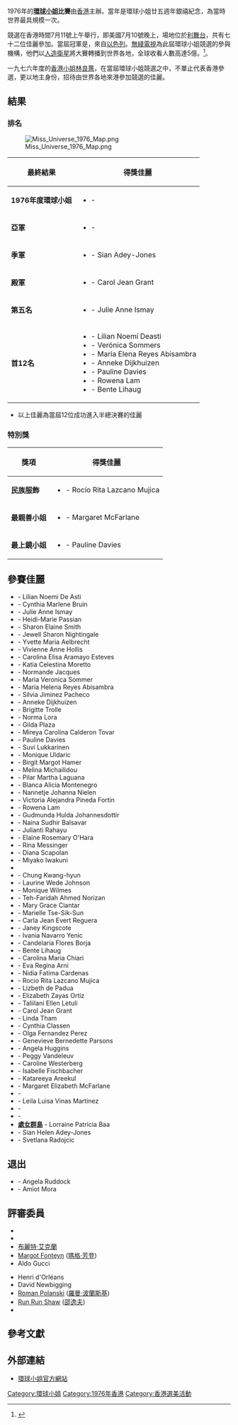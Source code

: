 1976年的'''[[環球小姐|環球小姐]]比賽'''由[[香港|香港]]主辦。當年是環球小姐廿五週年銀禧紀念，為當時世界最具規模一次。

競選在香港時間7月11號上午舉行，即美國7月10號晚上，場地位於[[利舞台|利舞台]]，共有七十二位佳麗參加。當屆冠軍是{{tsl|en|Rina Messinger|Rina Messinger}}，來自[[以色列|以色列]]。[[無綫電視|無綫電視]]為此屆環球小姐競選的參與機構，他們以[[人造衛星|人造衛星]]將大賽轉播到世界各地，全球收看人數高達5億。<ref>{{cite web|url=http://globalbeauties.blog.sohu.com/52865335.html|title=香港十年 重温1976年度环球小姐竞选}}{{Dead link}}</ref>。

一九七六年度的[[香港小姐|香港小姐]][[林良蕙|林良蕙]]，在當屆環球小姐競選之中，不單止代表香港參選，更以地主身份，招待由世界各地來港參加競選的佳麗。

== 結果 ==
=== 排名 ===
[[File:Miss_Universe_1976_Map.png|thumb]]
{| class="wikitable"
! 最終結果
! 得獎佳麗
|-
| '''1976年度環球小姐'''
|
*'''{{flag|Israel}}''' - {{tsl|en|Rina Messinger|Rina Messinger}}
|-
| '''亞軍'''
|
*'''{{flag|Venezuela|1930}}''' - {{tsl|en|Judith Castillo|Judith Castillo}}
|-
| '''季軍'''
|
*'''{{flag|Wales}}''' - Sian Adey-Jones
|-
| '''殿軍'''
|
*'''{{flag|Scotland}}''' - Carol Jean Grant
|-
| '''第五名'''
|
*'''{{flag|Australia}}''' - Julie Anne Ismay
|-
| '''首12名'''
|
*'''{{flag|Argentina}}''' - Lilian Noemí Deasti
*'''{{flag|Chile}}''' - Verónica Sommers
*'''{{flag|Colombia}}''' - María Elena Reyes Abisambra
*'''{{CUR}}''' - Anneke Dijkhuizen
*'''{{flag|England}}''' - Pauline Davies
*'''{{flag|Hong Kong|colonial}}''' - Rowena Lam
*'''{{flag|Norway}}''' - Bente Lihaug
|}

*以上佳麗為當屆12位成功進入半總決賽的佳麗

=== 特別獎 ===
{| class="wikitable" border="1"
|-
! 獎項
! 得獎佳麗
|-
| '''民族服飾'''
|
*'''{{flag|Peru}}''' - Rocío Rita Lazcano Mujica
|-
| '''最親善小姐'''
| 
*'''{{flag|TRI|name=千里達和多巴哥}}''' - Margaret McFarlane
|-
| '''最上鏡小姐'''
|
*'''{{flag|England}}''' - Pauline Davies
|}

== 參賽佳麗 ==

{{col-begin}}
{{col-2}}
* '''{{flag|Argentina}}''' - Lilian Noemi De Asti
* '''{{flag|Aruba}}''' - Cynthia Marlene Bruin
* '''{{flag|Australia}}''' - Julie Anne Ismay
* '''{{flag|Austria}}''' - Heidi-Marie Passian
* '''{{flag|Bahamas}}''' - Sharon Elaine Smith
* '''{{flag|Barbados}}''' - Jewell Sharon Nightingale
* '''{{flag|Belgium}}''' - Yvette Maria Aelbrecht
* '''{{flag|Bermuda}}''' - Vivienne Anne Hollis
* '''{{flag|Bolivia}}''' - Carolina Elisa Aramayo Esteves
* '''{{flag|Brazil}}''' - Katia Celestina Moretto
* '''{{flag|Canada}}''' - Normande Jacques
* '''{{flag|Chile}}''' - Maria Veronica Sommer
* '''{{flag|Colombia}}''' - Maria Helena Reyes Abisambra
* '''{{flag|Costa Rica}}''' - Silvia Jiminez Pacheco
* '''{{CUR}}''' - Anneke Dijkhuizen
* '''{{flag|Denmark}}''' - Brigitte Trolle
* '''{{flag|Dominican Republic}}''' - Norma Lora
* '''{{flag|Ecuador}}''' - Gilda Plaza
* '''{{flag|El Salvador}}''' - Mireya Carolina Calderon Tovar
* '''{{flag|England}}''' - Pauline Davies
* '''{{flag|Finland}}''' - Suvi Lukkarinen
* '''{{flag|France}}''' - Monique Uldaric
* '''{{flag|Germany}}''' - Birgit Margot Hamer
* '''{{flag|Greece}}''' - Melina Michailidou
* '''{{flag|Guam}}''' - Pilar Martha Laguana
* '''{{flag|Guatemala}}''' - Blanca Alicia Montenegro
* '''{{flag|Holland}}''' - Nannetje Johanna Nielen
* '''{{flag|Honduras}}''' - Victoria Alejandra Pineda Fortin
* '''{{flag|Hong Kong|colonial}}''' - Rowena Lam
* '''{{flag|Iceland}}''' - Gudmunda Hulda Johannesdottir
* '''{{flag|India}}''' - Naina Sudhir Balsavar
* '''{{flag|Indonesia}}''' - Julianti Rahayu
* '''{{flag|IRL}}''' - Elaine Rosemary O'Hara
* '''{{flag|Israel}}''' - Rina Messinger
* '''{{flag|Italy}}''' - Diana Scapolan
* '''{{flag|Japan}}''' - Miyako Iwakuni
* {{col-2}}
* '''{{flag|KOR|name=Korea}}''' - Chung Kwang-hyun
* '''{{flag|Liberia}}''' - Laurine Wede Johnson
* '''{{flag|Luxembourg}}''' - Monique Wilmes
* '''{{flag|Malaysia}}''' - Teh-Faridah Ahmed Norizan
* '''{{flag|Malta}}''' - Mary Grace Ciantar
* '''{{flag|Mauritius}}''' - Marielle Tse-Sik-Sun
* '''{{flag|Mexico}}''' - Carla Jean Evert Reguera
* '''{{flag|New Zealand}}''' - Janey Kingscote
* '''{{flag|Nicaragua}}''' - Ivania Navarro Yenic
* '''{{flag|MNP|name=北馬里亞納羣島}}''' - Candelaria Flores Borja
* '''{{flag|Norway}}''' - Bente Lihaug
* '''{{flag|Panama}}''' - Carolina Maria Chiari
* '''{{flag|Papua New Guinea}}''' - Eva Regina Arni
* '''{{flag|Paraguay}}''' - Nidia Fatima Cardenas
* '''{{flag|Peru}}''' - Rocio Rita Lazcano Mujica
* '''{{flag|Philippines}}''' - Lizbeth de Padua
* '''{{flag|Puerto Rico}}''' -  Elizabeth Zayas Ortiz
* '''{{flag|ASA|name=Samoa}}''' - Taliilani Ellen Letuli
* '''{{flag|Scotland}}''' - Carol Jean Grant
* '''{{flag|Singapore}}''' - Linda Tham
* '''{{ZAF-1961}}''' - Cynthia Classen
* '''{{flag|Spain}}''' - Olga Fernandez Perez
* '''{{flag|Sri Lanka}}''' - Genevieve Bernedette Parsons
* '''{{flag|SXM|name=荷屬聖馬丁}}''' - Angela Huggins
* '''{{flag|SUR|name=蘇利南}}''' - Peggy Vandeleuv
* '''{{flag|Sweden}}''' - Caroline Westerberg
* '''{{flag|Switzerland}}''' - Isabelle Fischbacher
* '''{{flag|Thailand}}''' - Katareeya Areekul
* '''{{flag|TRI|name=千里達和多巴哥}}''' - Margaret Elizabeth McFarlane
* '''{{flag|Turkey}}''' - {{tsl|en|Manolya Onur|Manolya Onur}}
* '''{{flag|Uruguay}}''' - Leila Luisa Vinas Martinez
* '''{{flag|USA}}''' - {{tsl|en|Barbara Peterson|Barbara Elaine Peterson}}
* '''{{flag|Venezuela|1930}}''' - {{tsl|en|Judith Castillo|Judith Josefina Castillo Uribe}}
* '''{{flagicon|ISV}}[[處女群島|處女群島]]''' - Lorraine Patricia Baa
* '''{{flag|Wales}}''' - Sian Helen Adey-Jones
* '''{{flag|Yugoslavia}}''' - Svetlana Radojcic
{{col-end}}

== 退出 ==
*'''{{flag|Jamaica}}''' - Angela Ruddock
*'''{{flag|Tahiti}}''' - Amiot Mora

== 評審委員 ==
{{col-begin}}
{{col-2}}
*{{tsl|en|Margareta Arvidsson|Margareta Arvidsson}}
*{{tsl|en|Florinda Bolkan|Florinda Bolkan}}
*[[布麗特·艾克蘭|布麗特·艾克蘭]]
*[[Margot_Fonteyn|Margot Fonteyn]] ([[瑪格·芳登|瑪格·芳登]])
*Aldo Gucci
{{col-2}}
*Henri d'Orléans
*David Newbigging
*[[Roman_Polanski|Roman Polanski]] ([[羅曼·波蘭斯基|羅曼·波蘭斯基]])
*[[Run_Run_Shaw|Run Run Shaw]] ([[邵逸夫|邵逸夫]])
*{{tsl|en|Fred Williamson|Fred Williamson}}
{{col-end}}

== 參考文獻 ==
<references/>

== 外部連結 ==
* [http://www.missuniverse.com 環球小姐官方網站]{{Wayback|url=http://www.missuniverse.com/ |date=20110225132231 }}

{{Miss Universe}}

[[Category:環球小姐|Category:環球小姐]]
[[Category:1976年香港|Category:1976年香港]]
[[Category:香港選美活動|Category:香港選美活動]]